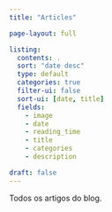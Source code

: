 ```yaml
---
title: "Articles"

page-layout: full

listing:
  contents: .
  sort: "date desc"
  type: default
  categories: true
  filter-ui: false
  sort-ui: [date, title]
  fields: 
    - image
    - date
    - reading_time
    - title
    - categories
    - description

draft: false
---
```


Todos os artigos do blog.